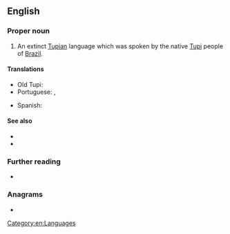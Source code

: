 ==English==

===Proper noun===
{{en-proper noun|head=[[old|Old]] [[Tupi]]}}

# An extinct [[Tupian]] language which was spoken by the native [[Tupi]] people of [[Brazil]].
#: {{syn|en|Classical Tupi|Lingoa Geral}}

====Translations====
{{trans-top|extinct language of Brazil}}
* Old Tupi: {{t|tpw|abanhe'enga}}
* Portuguese: {{t+|pt|tupi antigo|m}}, {{t+|pt|tupi|m}}
{{trans-mid}}
* Spanish: {{t|es|tupí antiguo|m}}
{{trans-bottom}}

====See also====
* {{langcat|tpw}}
* {{pedia|Old Tupi language}}

===Further reading===
* {{ISO 639|ref=1|3=tpw}}

===Anagrams===
* {{anagrams|en|a=diloptu|plutoid}}

[[Category:en:Languages]]